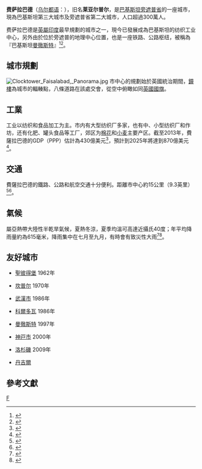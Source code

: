 {{Expand language|1=en|time=2020-08-19T13:30:50+00:00}}
{{Infobox settlement
|name          = 费萨拉巴德
|native_name            =فیصل آباد
|other_name             = 
|settlement_type        = 城市行政區
|image_skyline          = {{Photomontage
| photo1a = Clock Tower Faisalabad by Usman Nadeem.jpg
| photo2a = Gurdwara-School_inner_front.JPG
| photo2b = Jhal flay over Faisaabad.jpg
| photo3a = 
| photo3b = M2-2.JPG
| photo4a = Circuit House, Faisalabad.jpg
| photo4b = Faisalabad Canal Way1.jpg
| size    = 280
| spacing = 1 <!--Between images -->
| color_border = white <!-- Color of border surrounding the montage (default: black) -->
| border = <!-- Number indicating width of border surrounding the montage (default: 1) -->
|color   = white
}}
|imagesize              =
|image_caption          = 
|pushpin_map            = Pakistan
|pushpin_label_position =
|pushpin_mapsize        =
|pushpin_map_caption    =費薩拉巴德於巴基斯坦位置圖
|coordinates_region     = PK
|subdivision_type       = 国家
|subdivision_name       = {{PAK}}
|subdivision_type1      = [[巴基斯坦行政区划|省]]
|subdivision_name1      = [[旁遮普省|旁遮普省]]
|subdivision_type2      = [[Districts_of_Pakistan|District]]
|subdivision_name2      =[[Faisalabad_District|Faisalabad District]]
|subdivision_type3      = 自治市鎮
|subdivision_name3      = 8
|subdivision_type4      = 議席數量
|subdivision_name4      = 289
|government_footnotes   =
|government_type        = city District
|leader_title           = Nazim
|leader_name            = Awais Asghar
|leader_title1          = Naib nazim
|leader_name1           = 
|established_title      =
|established_date       = 1998
|area_total_km2         = 1280
|area_metro_km2         = 5856
|population_as_of       = 2010
|population_footnotes   =<ref name="estpop">[https://web.archive.org/web/20070930202029/http://world-gazetteer.com/wg.php?x=&men=gpro&lng=en&dat=32&geo=-172&srt=npan&col=aohdq&pt=c&va=&geo=437101311 World Gazetteer estimate] (01-06-2011)</ref>
|population_note        =
|population_total       =4177246
|population_density_km2         =
|population_urban               =
|population_density_urban_km2   =
|latd=31|latm=21|lats=52|latNS=N
|longd=72|longm=59|longs=40|longEW=E
|elevation_footnotes    =
|elevation_m            =
|elevation_ft           =
|timezone               =[[巴基斯坦標準時間|PST]]
|utc_offset             = +5
|timezone_DST           =[[巴基斯坦標準時間|PDT]]
|utc_offset_DST         = +6
|postal_code_type       =
|postal_code            =
|area_code              = 041
|blank_name             =
|blank_info             =
|website                = [http://www.faisalabad.gov.pk/ www.faisalabad.gov.pk]
|Airport website        = [http://www.faisalabadairport.weebly.com/ www.faisalabadairport.weebly.com]
|footnotes              =
}}

'''费萨拉巴德'''（[[乌尔都语|乌尔都语]]：'''{{lang|ur|فیصل آباد}}'''），旧名'''莱亚尔普尔'''，是[[巴基斯坦|巴基斯坦]][[旁遮普省|旁遮普省]]的一座城市，現為巴基斯坦第三大城市及旁遮普省第二大城市，人口超過300萬人。

费萨拉巴德是[[英屬印度|英屬印度]]最早規劃的城市之一，現今已發展成為巴基斯坦的纺织工业中心，另外由於位於旁遮普的地理中心位置，也是一座铁路、公路枢纽，被稱為『巴基斯坦[[曼徹斯特|曼徹斯特]]』<ref name="uaf.edu.pk">{{cite report |date=2005 |title=International Conference on Soil Sustainability and Food Security |url=http://uaf.edu.pk/downloads/2nd_path/Brochure_SSFS_2015.pdf |publisher=University of Agriculture, Faisalabad |access-date=7 June 2016 |archive-date=2018-12-26 |archive-url=https://web.archive.org/web/20181226015428/http://uaf.edu.pk/error.html?aspxerrorpath=%2Fdownloads%2F2nd_path%2FBrochure_SSFS_2015.pdf |dead-url=no }}</ref><ref name="Jaffrelot 2002 57">{{cite book |page=57 |title=Pakistan: Nationalism Without A Nation |first=Christophe |last=Jaffrelot |authorlink=Christophe Jaffrelot |publisher=Zed Books |year=2002 |isbn=978-1-84277-117-4 |url=https://books.google.com/books?id=I2avL3aZzSEC&pg=PA57 |access-date=2020-08-19 |archive-date=2020-11-09 |archive-url=https://web.archive.org/web/20201109203538/https://books.google.com/books?id=I2avL3aZzSEC&pg=PA57 |dead-url=no }}</ref>。

==城市規劃==
[[File:Clocktower_Faisalabad,_Panorama.jpg|thumb]]
市中心的規劃始於英國統治期間，[[鐘樓_(費薩拉巴德)|鐘樓]]為城市的輻輳點，八條道路在該處交會，從空中俯瞰如同[[英國國旗|英國國旗]]。

==工業==
工业以纺织和食品加工为主。市内有大型纺织厂多家，也有中、小型纺织厂和作坊，还有化肥、罐头食品等工厂，郊区为[[棉花|棉花]]和[[小麦|小麦]]主要产区。截至2013年，費薩拉巴德的GDP（PPP）估計為430億美元<ref name=PBIT>{{cite web| url=http://www.pbit.gop.pk/punjab_at_glance| title=Punjab At A Glance| publisher=Punjab Board of Investment & Trade, Government of The Punjab| date=2016| access-date=April 15, 2017| archive-url=https://web.archive.org/web/20170416133204/http://www.pbit.gop.pk/punjab_at_glance| archive-date=2017-04-16| dead-url=yes}}</ref>，預計到2025年將達到870億美元<ref name="faisalabad.dc.lhc.gov.pk">{{Cite web |url=http://faisalabad.dc.lhc.gov.pk/PublicPages/HistoryOfDistrict.aspx |title=存档副本 |accessdate=2020-08-19 |archive-date=2017-07-09 |archive-url=https://web.archive.org/web/20170709065525/http://faisalabad.dc.lhc.gov.pk/PublicPages/HistoryOfDistrict.aspx |dead-url=no }}</ref>。

==交通==
費薩拉巴德的鐵路、公路和航空交通十分便利。{{link-en|費薩拉巴德國際機場|Faisalabad International Airport}}距離市中心約15公里（9.3英里）<ref name="anna.aero">{{cite web|title=Qatar Airways becomes Faisalabad's second international service|url=http://www.anna.aero/2015/07/17/qatar-airways-becomes-faisalabads-second-international-service/|website=anna.aero|publisher=PPS Publications|accessdate=7 June 2016|date=17 July 2015|archive-date=2018-12-26|archive-url=https://web.archive.org/web/20181226015503/https://www.anna.aero/2015/07/17/qatar-airways-becomes-faisalabads-second-international-service/|dead-url=no}}</ref><ref name="Gulf Air">{{cite web|title=Gulf Air adds Faisalabad and Multan to Pakistan network|url=https://www.gulfair.com/media-centre/press-releases/gulf-air-adds-faisalabad-and-multan-to-pakistan-network|website=www.gulfair.com|publisher=Gulf Air|accessdate=7 June 2016|archive-date=2018-12-26|archive-url=https://web.archive.org/web/20181226015344/https://www.gulfair.com/media-centre/press-releases/gulf-air-adds-faisalabad-and-multan-to-pakistan-network|dead-url=no}}</ref>。

==氣候==
屬亞熱帶大陸性半乾旱氣候，夏熱冬涼，夏季均溫可高達近攝氏40度；年平均降雨量約為615毫米，降雨集中在七月至九月，有時會有致災性大雨<ref>{{Cite web |url=https://www.urdupoint.com/en/pakistan/urban-flooding-likely-in-various-divisions-t-720528.html |title=存档副本 |access-date=2020-08-19 |archive-date=2020-11-09 |archive-url=https://web.archive.org/web/20201109203551/https://www.urdupoint.com/en/pakistan/urban-flooding-likely-in-various-divisions-t-720528.html |dead-url=no }}</ref><ref>{{Cite web |url=https://www.samaa.tv/news/2019/07/pdma-warns-of-urban-flooding-in-several-punjab-cities/ |title=存档副本 |access-date=2020-08-19 |archive-date=2020-11-09 |archive-url=https://web.archive.org/web/20201109203555/https://www.samaa.tv/news/2019/07/pdma-warns-of-urban-flooding-in-several-punjab-cities/ |dead-url=no }}</ref>。

<center>{{Weather box
|location = 费萨拉巴德
|metric first = Yes
|single line = Yes
|Jan record high C = 26.6
|Feb record high C = 30.8
|Mar record high C = 37
|Apr record high C = 44
|May record high C = 47.5
|Jun record high C = 48
|Jul record high C = 46.1
|Aug record high C = 42
|Sep record high C = 41.1
|Oct record high C = 40
|Nov record high C = 36.1
|Dec record high C = 29.2
|year record high C = 48
|Jan high C = 19.4
|Feb high C = 22.2
|Mar high C = 27.4
|Apr high C = 34.2
|May high C = 39.7
|Jun high C = 41.0
|Jul high C = 37.7
|Aug high C = 36.5
|Sep high C = 36.6
|Oct high C = 33.9
|Nov high C = 28.2
|Dec high C = 22.1
|year high C = 31.6
|Jan low C = 4.8
|Feb low C = 7.6
|Mar low C = 12.6
|Apr low C = 18.3
|May low C = 24.1
|Jun low C = 27.6
|Jul low C = 27.9
|Aug low C = 27.2
|Sep low C = 24.5
|Oct low C = 17.7
|Nov low C = 10.4
|Dec low C = 6.1
|year low C = 17.4
|Jan record low C = -2.9
|Feb record low C = -1.4
|Mar record low C = 1
|Apr record low C = 7
|May record low C = 13
|Jun record low C = 17
|Jul record low C = 19
|Aug record low C = 18.6
|Sep record low C = 15.6
|Oct record low C = 9
|Nov record low C = 2
|Dec record low C = -1.3
|year record low C = -4
|Jan precipitation mm = 31.5
|Feb precipitation mm = 34.3
|Mar precipitation mm = 49.1
|Apr precipitation mm = 43
|May precipitation mm = 24
|Jun precipitation mm = 61
|Jul precipitation mm = 153.4
|Aug precipitation mm = 119.6
|Sep precipitation mm = 71.3
|Oct precipitation mm = 9.8
|Nov precipitation mm = 2.6
|Dec precipitation mm = 15.4
|year precipitation mm = 615.7
|precipitation colour = green
<!-- Average number of rainy days -->
|Jan precipitation days= 4
|Feb precipitation days= 5
|Mar precipitation days= 7
|Apr precipitation days= 6
|May precipitation days= 5
|Jun precipitation days= 5
|Jul precipitation days= 10
|Aug precipitation days= 10
|Sep precipitation days= 4
|Oct precipitation days= 2
|Nov precipitation days= 2
|Dec precipitation days= 3
<!-- Average daily % humidity -->
| Jan humidity    = 61
| Feb humidity    = 51
| Mar humidity    = 44
| Apr humidity    = 26
| May humidity    = 21
| Jun humidity    = 18
| Jul humidity    = 63
| Aug humidity    = 55
| Sep humidity    = 57
| Oct humidity    = 26
| Nov humidity    = 31
| Dec humidity    =51

|source 1 =<ref name="hcd">{{cite web |url=http://www.pakmet.com.pk/cdpc/Climate/Faisalabad_Climate_Data.txt |title=Faisalbad Climate Data |access-date=18 January 2011 |archive-url=https://web.archive.org/web/20100613053307/http://www.pakmet.com.pk/cdpc/Climate/Faisalabad_Climate_Data.txt |archive-date=2010-06-13 |dead-url=yes }}</ref>
|date = January 2011}}</center>

==友好城市==
* {{RUS}} [[聖彼得堡|聖彼得堡]] 1962年
* {{IND}} [[坎普尔|坎普尔]] 1970年
* {{CHN}} [[武漢市|武漢市]] 1986年
* {{ESP}} [[科爾多瓦_(西班牙)|科爾多瓦]] 1986年
* {{GBR}} [[曼徹斯特|曼徹斯特]] 1997年
* {{JPN}} [[神戸市|神戸市]] 2000年
* {{USA}} [[洛杉磯|洛杉磯]] 2009年
* {{MAR}} [[丹吉爾|丹吉爾]]

==參考文獻==
{{reflist}}

{{Authority control}}
[[Category:旁遮普省城市|F]]